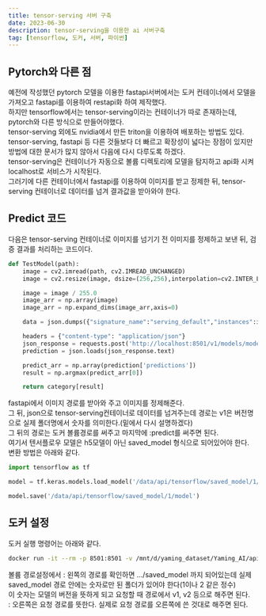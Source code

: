 ```yaml
---
title: tensor-serving 서버 구축
date: 2023-06-30
description: tensor-serving을 이용한 ai 서버구축
tag: [tensorflow, 도커, 서버, 파이썬]
---  
```


## Pytorch와 다른 점  
예전에 작성했던 pytorch 모델을 이용한 fastapi서버에서는 도커 컨테이너에서 모델을 가져오고 fastapi를 이용하여 restapi화 하여 제작했다.  
하지만 tensorflow에서는 tensor-serving이라는 컨테이너가 따로 존재하는데, pytorch와 다른 방식으로 만들어야했다.  
tensor-serving 외에도 nvidia에서 만든 triton을 이용하여 배포하는 방법도 있다.  
tensor-serving, fastapi 등 다른 것들보다 더 빠르고 확장성이 넓다는 장점이 있지만 방법에 대한 문서가 많지 않아서 다음에 다시 다루도록 하겠다.  
tensor-serving은 컨테이너가 자동으로 볼륨 디렉토리에 모델을 탐지하고 api화 시켜 localhost로 서비스가 시작된다.  
그러기에 다른 컨테이너에서 fastapi를 이용하여 이미지를 받고 정제한 뒤, tensor-serving 컨테이너로 데이터를 넘겨 결과값을 받아와야 한다.  

## Predict 코드  
다음은 tensor-serving 컨테이너로 이미지를 넘기기 전 이미지를 정제하고 보낸 뒤, 검증 결과를 처리하는 코드이다.  
```python
def TestModel(path):
    image = cv2.imread(path, cv2.IMREAD_UNCHANGED)
    image = cv2.resize(image, dsize=(256,256),interpolation=cv2.INTER_LINEAR)

    image = image / 255.0
    image_arr = np.array(image)
    image_arr = np.expand_dims(image_arr,axis=0)

    data = json.dumps({"signature_name":"serving_default","instances":image_arr.tolist()})

    headers = {"content-type": "application/json"}
    json_response = requests.post('http://localhost:8501/v1/models/model:predict', data=data, headers=headers)
    prediction = json.loads(json_response.text)

    predict_arr = np.array(prediction['predictions'])
    result = np.argmax(predict_arr[0])

    return category[result]
```
fastapi에서 이미지 경로를 받아와 주고 이미지를 정제해준다.  
그 뒤, json으로 tensor-serving컨테이너로 데이터를 넘겨주는데 경로는 v1은 버전명으로 실제 폴더명에서 숫자를 의미한다.(밑에서 다시 설명하겠다)  
그 뒤의 경로는 도커 볼륨경로를 써주고 마지막에 :predict를 써주면 된다.  
여기서 텐서플로우 모델은 h5모델이 아닌 saved_model 형식으로 되어있어야 한다.  
변환 방법은 아래와 같다.  
```python
import tensorflow as tf

model = tf.keras.models.load_model('/data/api/tensorflow/saved_model/1/model.h5')

model.save('/data/api/tensorflow/saved_model/1/model')
```


## 도커 설정  
도커 실행 명령어는 아래와 같다.  
```bash
docker run -it --rm -p 8501:8501 -v /mnt/d/yaming_dataset/Yaming_AI/api/tensorflow/saved_model:/models/model tensorflow/serving:2.3.0
```
볼륨 경로설정에서 : 왼쪽의 경로를 확인하면 .../saved_model 까지 되어있는데 실제 saved_model 경로 안에는 숫자로만 된 폴더가 있어야 한다(1이나 2 같은 정수)  
이 숫자는 모델의 버전을 뜻하게 되고 요청할 때 경로에서 v1, v2 등으로 해주면 된다.  
: 오른쪽은 요청 경로를 뜻한다. 실제로 요청 경로를 오른쪽에 쓴 것대로 해주면 된다.  
